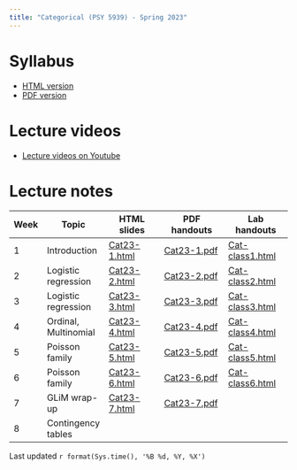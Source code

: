 ```yaml
---
title: "Categorical (PSY 5939) - Spring 2023"
---
```


# Syllabus

* [HTML version](files/Categorical syllabus Spring2023.html)
* [PDF version](files/Categorical-syllabus-Spring2023.pdf)

# Lecture videos

* [Lecture videos on Youtube](https://www.youtube.com/playlist?list=PLKrGRYggZL-GfZgkKQN8q1BsvVoA8CFW0)

# Lecture notes

Week | Topic | HTML slides | PDF handouts | Lab handouts
-----|-------|-------------|---------------|--------------
1 | Introduction        | [Cat23-1.html](files/Cat23-1.html) | [Cat23-1.pdf](files/Cat23-1.pdf) | [Cat-class1.html](files/Cat-class1.html)
2 | Logistic regression | [Cat23-2.html](files/Cat23-2.html) | [Cat23-2.pdf](files/Cat23-2.pdf) | [Cat-class2.html](files/Cat-class2.html)
3 | Logistic regression | [Cat23-3.html](files/Cat23-3.html) | [Cat23-3.pdf](files/Cat23-3.pdf) | [Cat-class3.html](files/Cat-class3.html)
4 | Ordinal, Multinomial | [Cat23-4.html](files/Cat23-4.html) | [Cat23-4.pdf](files/Cat23-4.pdf) | [Cat-class4.html](files/Cat-class4.html)
5 | Poisson family      | [Cat23-5.html](files/Cat23-5.html) | [Cat23-5.pdf](files/Cat23-5.pdf) | [Cat-class5.html](files/Cat-class5.html)
6 | Poisson family      | [Cat23-6.html](files/Cat23-6.html) | [Cat23-6.pdf](files/Cat23-6.pdf) | [Cat-class6.html](files/Cat-class6.html)
7 | GLiM wrap-up        | [Cat23-7.html](files/Cat23-7.html) | [Cat23-7.pdf](files/Cat23-7.pdf) |
8 | Contingency tables  | | |


Last updated `r format(Sys.time(), '%B %d, %Y, %X')`